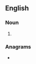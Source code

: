 {{also|médications}}
==English==

===Noun===
{{head|en|noun plural form}}

# {{plural of|medication|lang=en}}

===Anagrams===
* {{anagrams|en|decimations|sitcomedian}}